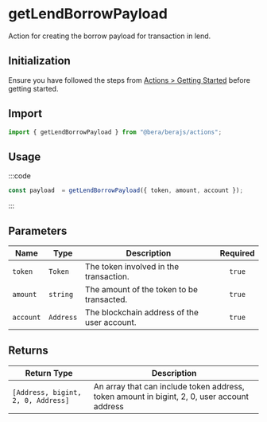 # getLendBorrowPayload

Action for creating the borrow payload for transaction in lend.

## Initialization

Ensure you have followed the steps from [Actions > Getting Started](/actions/getting-started) before getting started.

## Import

```ts
import { getLendBorrowPayload } from "@bera/berajs/actions";
```



## Usage

:::code

```ts [example.ts]
const payload  = getLendBorrowPayload({ token, amount, account });
```

:::

## Parameters


| Name     | Type    | Description                               | Required |
| -------- | ------- | ----------------------------------------- | :------: |
| `token`  | `Token` | The token involved in the transaction.    |  `true`  |
| `amount` | `string`| The amount of the token to be transacted. |  `true`  |
| `account`| `Address`| The blockchain address of the user account. |  `true` |



## Returns

| Return Type                     | Description                                                        |
| ------------------------------- | ------------------------------------------------------------------ |
| `[Address, bigint, 2, 0, Address]` | An array that can include token address, token amount in bigint, 2, 0, user account address |

